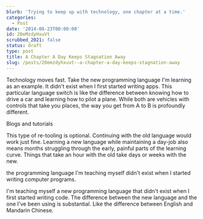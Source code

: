 ```yaml
---
blurb: 'Trying to keep up with technology, one chapter at a time.'
categories:
  - Post
date: '2014-08-23T00:00:00'
id: 20eMzdyHxuVt
scrubbed_2021: false
status: draft
type: post
title: A Chapter A Day Keeps Stagnation Away
slug: /posts/20emzdyhxuvt--a-chapter-a-day-keeps-stagnation-away
---
```


Technology moves fast. Take the new programming language I'm learning as an example. It didn't exist when I first started writing apps. This particular language switch is like the difference between knowing how to drive a car and learning how to pilot a plane. While both are vehicles with controls that take you places, the way you get from A to B is profoundly different. 

Blogs and tutorials 



This type of re-tooling is optional. Continuing with the old language would work just fine. Learning a new language while maintaining a day-job also means months struggling through the early, painful parts of the learning curve. Things that take an hour with the old take days or weeks with the new. 






the programming language I'm teaching myself didn't exist when I started writing computer programs. 




I'm teaching myself a new programming language that didn't exist when I first started writing code. The difference between the new language and the one I've been using is substantial. Like the difference between English and Mandarin Chinese. 


